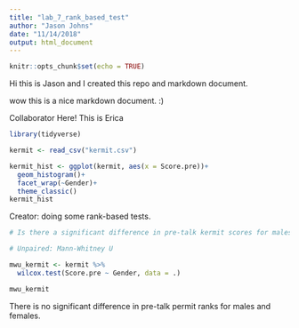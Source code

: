 ```yaml
---
title: "lab_7_rank_based_test"
author: "Jason Johns"
date: "11/14/2018"
output: html_document
---
```


```r
knitr::opts_chunk$set(echo = TRUE)
```

Hi this is Jason and I created this repo and markdown document.

wow this is a nice markdown document. :)

Collaborator Here! This is Erica 
```r
library(tidyverse)

kermit <- read_csv("kermit.csv")

kermit_hist <- ggplot(kermit, aes(x = Score.pre))+
  geom_histogram()+
  facet_wrap(~Gender)+
  theme_classic()
kermit_hist
```

Creator: doing some rank-based tests.

```r

# Is there a significant difference in pre-talk kermit scores for males and females?

# Unpaired: Mann-Whitney U

mwu_kermit <- kermit %>%
  wilcox.test(Score.pre ~ Gender, data = .)

mwu_kermit

```

There is no significant difference in pre-talk permit ranks for males and females.


